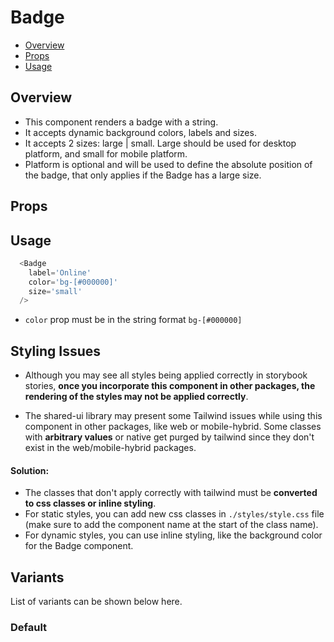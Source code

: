 

<Meta of={Badge} />

# Badge

- [Overview](#overview)
- [Props](#props)
- [Usage](#usage)

## Overview

- This component renders a badge with a string. 
- It accepts dynamic background colors, labels and sizes. 
- It accepts 2 sizes: large | small. Large should be used for desktop platform, and small for mobile platform.
- Platform is optional and will be used to define the absolute position of the badge, that only applies if the Badge has a large size.

## Props

<Controls />

## Usage

```js
  <Badge
    label='Online'
    color='bg-[#000000]'
    size='small'
  />
```

- `color` prop must be in the string format `bg-[#000000]` 

## Styling Issues 

- Although you may see all styles being applied correctly in storybook stories, **once you incorporate this component in other packages, the rendering of the styles may not be applied correctly**.

- The shared-ui library may present some Tailwind issues while using this component in other packages, like web or mobile-hybrid.
Some classes with **arbitrary values** or native get purged by tailwind since they don't exist in the web/mobile-hybrid packages. 

#### **Solution:**
- The classes that don't apply correctly with tailwind must be **converted to css classes or inline styling**.
- For static styles, you can add new css classes in `./styles/style.css` file (make sure to add the component name at the start of the class name).
- For dynamic styles, you can use inline styling, like the background color for the Badge component.


## Variants

List of variants can be shown below here.

### Default

<Canvas of={Badge.Default} />
